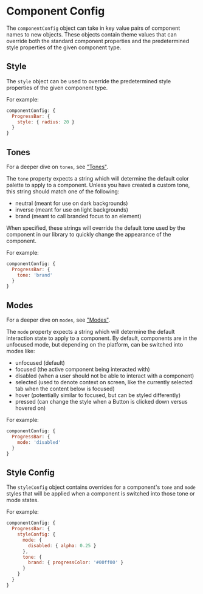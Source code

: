 <!--
  Copyright 2023 Comcast Cable Communications Management, LLC

  Licensed under the Apache License, Version 2.0 (the "License");
  you may not use this file except in compliance with the License.
  You may obtain a copy of the License at

  http://www.apache.org/licenses/LICENSE-2.0

  Unless required by applicable law or agreed to in writing, software
  distributed under the License is distributed on an "AS IS" BASIS,
  WITHOUT WARRANTIES OR CONDITIONS OF ANY KIND, either express or implied.
  See the License for the specific language governing permissions and
  limitations under the License.

  SPDX-License-Identifier: Apache-2.0
-->



<Meta title="Docs / Theming / Component Config" />

# Component Config

The `componentConfig` object can take in key value pairs of component names to new objects. These objects contain theme values that can override both the standard component properties and the predetermined style properties of the given component type.

## Style

The `style` object can be used to override the predetermined style properties of the given component type.

For example:
```js
componentConfig: {
  ProgressBar: {
    style: { radius: 20 }
  }
}
```

## Tones

For a deeper dive on `tones`, see ["Tones"](../?path=/story/docs-theming-tones--page).

The `tone` property expects a string which will determine the default color palette to apply to a component. Unless you have created a custom tone, this string should match one of the following:
- neutral (meant for use on dark backgrounds)
- inverse (meant for use on light backgrounds)
- brand (meant to call branded focus to an element)

When specified, these strings will override the default tone used by the component in our library to quickly change the appearance of the component.

For example:
```js
componentConfig: {
  ProgressBar: {
    tone: 'brand'
  }
}
```

## Modes

For a deeper dive on `modes`, see ["Modes"](../?path=/story/docs-theming-modes--page).

The `mode` property expects a string which will determine the default interaction state to apply to a component. By default, components are in the unfocused mode, but depending on the platform, can be switched into modes like:

- unfocused (default)
- focused (the active component being interacted with)
- disabled (when a user should not be able to interact with a component)
- selected (used to denote context on screen, like the currently selected tab when the content below is focused)
- hover (potentially similar to focused, but can be styled differently)
- pressed (can change the style when a Button is clicked down versus hovered on)

For example:
```js
componentConfig: {
  ProgressBar: {
    mode: 'disabled'
  }
}
```

## Style Config

The `styleConfig` object contains overrides for a component's `tone` and `mode` styles that will be applied when a component is switched into those tone or mode states.

For example:
```js
componentConfig: {
  ProgressBar: {
    styleConfig: {
      mode: {
        disabled: { alpha: 0.25 }
      },
      tone: {
        brand: { progressColor: '#00ff00' }
      }
    }
  }
}
```
